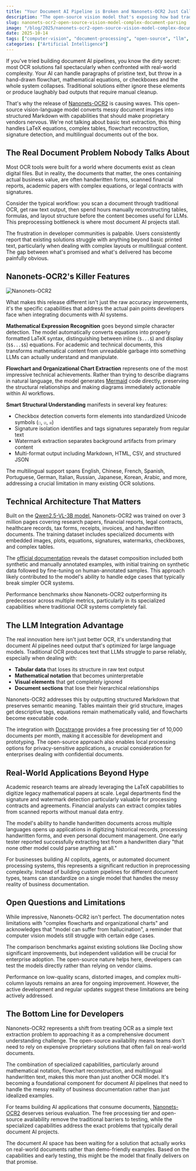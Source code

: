 ```yaml
---
title: "Your Document AI Pipeline is Broken and Nanonets-OCR2 Just Called It Out"
description: "The open-source vision model that's exposing how bad traditional OCR actually is at preparing documents for LLMs"
slug: nanonets-ocr2-open-source-vision-model-complex-document-parsing
image: "/blog/2025/nanonets-ocr2-open-source-vision-model-complex-document-parsing.webp"
date: 2025-10-14
tags: ["computer-vision", "document-processing", "open-source", "llm", "ocr"]
categories: ["Artificial Intelligence"]
---
```


If you've tried building document AI pipelines, you know the dirty secret: most OCR solutions fail spectacularly when confronted with real-world complexity. Your AI can handle paragraphs of pristine text, but throw in a hand-drawn flowchart, mathematical equations, or checkboxes and the whole system collapses. Traditional solutions either ignore these elements or produce laughably bad outputs that require manual cleanup.

That's why the release of [Nanonets-OCR2](https://huggingface.co/collections/nanonets/nanonets-ocr2-68ed207f17ee6c31d226319e) is causing waves. This open-source vision-language model converts messy document images into structured Markdown with capabilities that should make proprietary vendors nervous. We're not talking about basic text extraction, this thing handles LaTeX equations, complex tables, flowchart reconstruction, signature detection, and multilingual documents out of the box.

## The Real Document Problem Nobody Talks About

Most OCR tools were built for a world where documents exist as clean digital files. But in reality, the documents that matter, the ones containing actual business value, are often handwritten forms, scanned financial reports, academic papers with complex equations, or legal contracts with signatures.

Consider the typical workflow: you scan a document through traditional OCR, get raw text output, then spend hours manually reconstructing tables, formulas, and layout structure before the content becomes useful for LLMs. This preprocessing bottleneck is where most document AI projects stall.

The frustration in developer communities is palpable. Users consistently report that existing solutions struggle with anything beyond basic printed text, particularly when dealing with complex layouts or multilingual content. The gap between what's promised and what's delivered has become painfully obvious.

## Nanonets-OCR2's Killer Features

![Nanonets-OCR2](https://camo.githubusercontent.com/03c3cc29937d89f4cd559b6d486b558acc01833c448c66f3f702d5a929fe97d7/68747470733a2f2f7075626c69632d766c6d732e73332e75732d776573742d322e616d617a6f6e6177732e636f6d2f6d61726b646f776e2e676966)

What makes this release different isn't just the raw accuracy improvements, it's the specific capabilities that address the actual pain points developers face when integrating documents with AI systems.

**Mathematical Expression Recognition** goes beyond simple character detection. The model automatically converts equations into properly formatted LaTeX syntax, distinguishing between inline (`$...$`) and display (`$$...$$`) equations. For academic and technical documents, this transforms mathematical content from unreadable garbage into something LLMs can actually understand and manipulate.

**Flowchart and Organizational Chart Extraction** represents one of the most impressive technical achievements. Rather than trying to describe diagrams in natural language, the model generates [Mermaid](https://github.com/NanoNets/docstrange) code directly, preserving the structural relationships and making diagrams immediately actionable within AI workflows.

**Smart Structural Understanding** manifests in several key features:
- Checkbox detection converts form elements into standardized Unicode symbols (`☐`, `☑`, `☒`)
- Signature isolation identifies and tags signatures separately from regular text
- Watermark extraction separates background artifacts from primary content
- Multi-format output including Markdown, HTML, CSV, and structured JSON

The multilingual support spans English, Chinese, French, Spanish, Portuguese, German, Italian, Russian, Japanese, Korean, Arabic, and more, addressing a crucial limitation in many existing OCR solutions.

## Technical Architecture That Matters

Built on the [Qwen2.5-VL-3B model](https://huggingface.co/nanonets/Nanonets-OCR2-3B), Nanonets-OCR2 was trained on over 3 million pages covering research papers, financial reports, legal contracts, healthcare records, tax forms, receipts, invoices, and handwritten documents. The training dataset includes specialized documents with embedded images, plots, equations, signatures, watermarks, checkboxes, and complex tables.

The [official documentation](https://nanonets.com/research/nanonets-ocr-2) reveals the dataset composition included both synthetic and manually annotated examples, with initial training on synthetic data followed by fine-tuning on human-annotated samples. This approach likely contributed to the model's ability to handle edge cases that typically break simpler OCR systems.

Performance benchmarks show Nanonets-OCR2 outperforming its predecessor across multiple metrics, particularly in its specialized capabilities where traditional OCR systems completely fail.

## The LLM Integration Advantage

The real innovation here isn't just better OCR, it's understanding that document AI pipelines need output that's optimized for large language models. Traditional OCR produces text that LLMs struggle to parse reliably, especially when dealing with:

- **Tabular data** that loses its structure in raw text output
- **Mathematical notation** that becomes uninterpretable
- **Visual elements** that get completely ignored
- **Document sections** that lose their hierarchical relationships

Nanonets-OCR2 addresses this by outputting structured Markdown that preserves semantic meaning. Tables maintain their grid structure, images get descriptive tags, equations remain mathematically valid, and flowcharts become executable code.

The integration with [Docstrange](https://docstrange.nanonets.com/) provides a free processing tier of 10,000 documents per month, making it accessible for development and prototyping. The open-source approach also enables local processing options for privacy-sensitive applications, a crucial consideration for enterprises dealing with confidential documents.

## Real-World Applications Beyond Hype

Academic research teams are already leveraging the LaTeX capabilities to digitize legacy mathematical papers at scale. Legal departments find the signature and watermark detection particularly valuable for processing contracts and agreements. Financial analysts can extract complex tables from scanned reports without manual data entry.

The model's ability to handle handwritten documents across multiple languages opens up applications in digitizing historical records, processing handwritten forms, and even personal document management. One early tester reported successfully extracting text from a handwritten diary "that none other model could parse anything at all."

For businesses building AI copilots, agents, or automated document processing systems, this represents a significant reduction in preprocessing complexity. Instead of building custom pipelines for different document types, teams can standardize on a single model that handles the messy reality of business documentation.

## Open Questions and Limitations

While impressive, Nanonets-OCR2 isn't perfect. The documentation notes limitations with "complex flowcharts and organizational charts" and acknowledges that "model can suffer from hallucination", a reminder that computer vision models still struggle with certain edge cases.

The comparison benchmarks against existing solutions like Docling show significant improvements, but independent validation will be crucial for enterprise adoption. The open-source nature helps here, developers can test the models directly rather than relying on vendor claims.

Performance on low-quality scans, distorted images, and complex multi-column layouts remains an area for ongoing improvement. However, the active development and regular updates suggest these limitations are being actively addressed.

## The Bottom Line for Developers

Nanonets-OCR2 represents a shift from treating OCR as a simple text extraction problem to approaching it as a comprehensive document understanding challenge. The open-source availability means teams don't need to rely on expensive proprietary solutions that often fail on real-world documents.

The combination of specialized capabilities, particularly around mathematical notation, flowchart reconstruction, and multilingual handwritten text, makes this more than just another OCR model. It's becoming a foundational component for document AI pipelines that need to handle the messy reality of business documentation rather than just idealized examples.

For teams building AI applications that consume documents, [Nanonets-OCR2](https://github.com/NanoNets/docstrange) deserves serious evaluation. The free processing tier and open-source availability remove the traditional barriers to testing, while the specialized capabilities address the exact problems that typically derail document AI projects.

The document AI space has been waiting for a solution that actually works on real-world documents rather than demo-friendly examples. Based on the capabilities and early testing, this might be the model that finally delivers on that promise.